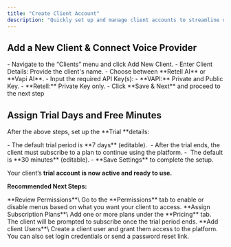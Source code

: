 ```yaml
---
title: "Create Client Account"
description: "Quickly set up and manage client accounts to streamline onboarding and provide personalized access to your platform. Add client details, integrate voice AI providers, and assign trial settings for a smooth start."
---
```


## **Add a New Client & Connect Voice Provider**

<Steps>
  <Step title="Log in to the Agency Panel" stepNumber={1} titleSize="p">
    - Navigate to the “Clients” menu and click Add New Client.
    - Enter Client Details: Provide the client's name.
  </Step>
  <Step title="Select AI Voice Provider" stepNumber={2} titleSize="p">
    - Choose between **Retell AI** or **Vapi AI**.
    - Input the required API Key(s):
      - **VAPI:** Private and Public Key.
      - **Retell:** Private Key only.
  </Step>
  <Step title="Save and Next" stepNumber={3} titleSize="p">
    - Click **Save & Next** and proceed to the next step
  </Step>
</Steps>

## **Assign Trial Days and Free Minutes**

After the above steps, set up the **Trial **details:

<AccordionGroup>
  <Accordion title="Trial Days">
    - The default trial period is **7 days** (editable). 
    - After the trial ends, the client must subscribe to a plan to continue using the platform.
  </Accordion>
  <Accordion title="Free Minutes">
    -  The default is **30 minutes** (editable).
    - **Save Settings** to complete the setup.
  </Accordion>
</AccordionGroup>

Your client’s **trial account is now active and ready to use.**

**Recommended Next Steps:**

<Check>
  **Review Permissions**\
  Go to the **Permissions** tab to enable or disable menus based on what you want your client to access.
</Check>

<Check>
  **Assign Subscription Plans**\
  Add one or more plans under the **Pricing** tab. The client will be prompted to subscribe once the trial period ends.
</Check>

<Check>
  **Add client Users**\
  Create a client user and grant them access to the platform. You can also set login credentials or send a password reset link.
</Check>